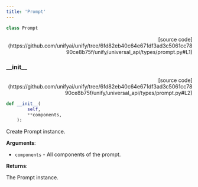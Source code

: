 ```yaml
---
title: 'Prompt'
---
```


```python
class Prompt
```

<p align="right">[source code](https://github.com/unifyai/unify/tree/6fd82eb40c64e671df3ad3c5061cc7890ce8b75f/unify/universal_api/types/prompt.py#L1)</p>



### \_\_init\_\_

<p align="right">[source code](https://github.com/unifyai/unify/tree/6fd82eb40c64e671df3ad3c5061cc7890ce8b75f/unify/universal_api/types/prompt.py#L2)</p>

```python
def __init__(
        self,
        **components,
    ):
```

Create Prompt instance.

**Arguments**:

- `components` - All components of the prompt.



**Returns**:

The Prompt instance.